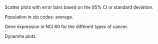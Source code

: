 Scatter plots with error bars based on the 95% CI or standard deviation.

Population in zip codes: average.

Gene expression in NCI 60 for the different types of cancer.

Dynamite plots.
